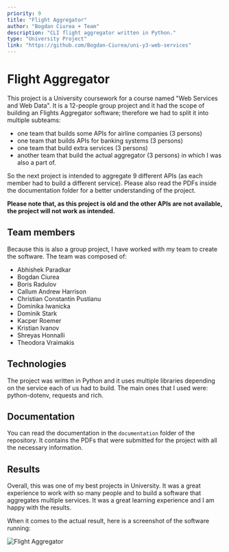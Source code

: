 ```yaml
---
priority: 9
title: "Flight Aggregator"
author: "Bogdan Ciurea + Team"
description: "CLI flight aggregator written in Python."
type: "University Project"
link: "https://github.com/Bogdan-Ciurea/uni-y3-web-services"
---
```


# Flight Aggregator

This project is a University coursework for a course named "Web Services and Web Data". It is a 12-people group project and it had the scope of building an Flights Aggregator software; therefore we had to split it into multiple subteams:

- one team that builds some APIs for airline companies (3 persons)
- one team that builds APIs for banking systems (3 persons)
- one team that build extra services (3 persons)
- another team that build the actual aggregator (3 persons) in which I was also a part of.

So the next project is intended to aggregate 9 different APIs (as each member had to build a different service). Please also read the PDFs inside the documentation folder for a better understanding of the project.

**Please note that, as this project is old and the other APIs are not available, the project will not work as intended.**

## Team members

Because this is also a group project, I have worked with my team to create the software. The team was composed of:

- Abhishek Paradkar
- Bogdan Ciurea
- Boris Radulov
- Callum Andrew Harrison
- Christian Constantin Pustianu
- Dominika Iwanicka
- Dominik Stark
- Kacper Roemer
- Kristian Ivanov
- Shreyas Honnalli
- Theodora Vraimakis

## Technologies

The project was written in Python and it uses multiple libraries depending on the service each of us had to build.
The main ones that I used were: python-dotenv, requests and rich.

## Documentation

You can read the documentation in the `documentation` folder of the repository. It contains the PDFs that were submitted for the project with all the necessary information.

## Results

Overall, this was one of my best projects in University. It was a great experience to work with so many people and to build a software that aggregates multiple services. It was a great learning experience and I am happy with the results.

When it comes to the actual result, here is a screenshot of the software running:

![Flight Aggregator](/content/projects/flight-aggregator)
